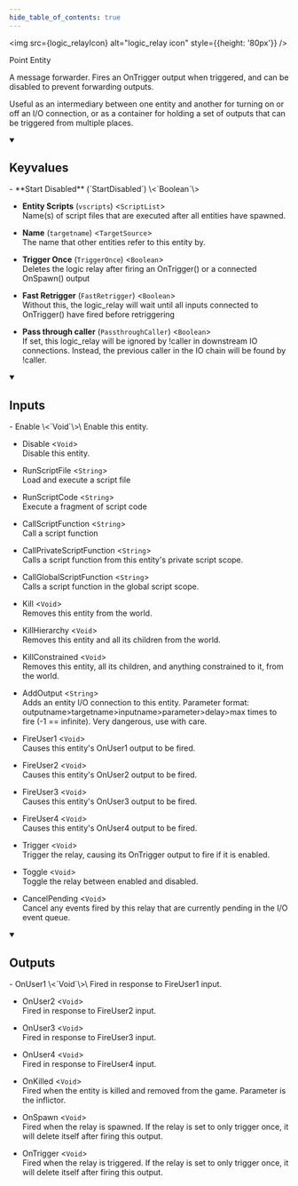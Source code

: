 ```yaml
---
hide_table_of_contents: true
---
```


<!---
!!!!!!
THIS PAGE IS AUTOGENERATED FROM GAME FGD DEFINITIONS!
DO NOT EDIT MANUALLY!
!!!!!!

In order to make edits, you can make an annotation file in /fgd_dump_overrides
-->



<img src={logic_relayIcon} alt="logic_relay icon" style={{height: '80px'}} />

Point Entity

A message forwarder. Fires an OnTrigger output when triggered, and can be disabled to prevent forwarding outputs.

Useful as an intermediary between one entity and another for turning on or off an I/O connection, or as a container for holding a set of outputs that can be triggered from multiple places.

<details open>
<summary><h2>Keyvalues</h2></summary>
- **Start Disabled** (`StartDisabled`) \<`Boolean`\>

- **Entity Scripts** (`vscripts`) \<`ScriptList`\>\
Name(s) of script files that are executed after all entities have spawned.

- **Name** (`targetname`) \<`TargetSource`\>\
The name that other entities refer to this entity by.

- **Trigger Once** (`TriggerOnce`) \<`Boolean`\>\
Deletes the logic relay after firing an OnTrigger() or a connected OnSpawn() output

- **Fast Retrigger** (`FastRetrigger`) \<`Boolean`\>\
Without this, the logic_relay will wait until all inputs connected to OnTrigger() have fired before retriggering

- **Pass through caller** (`PassthroughCaller`) \<`Boolean`\>\
If set, this logic_relay will be ignored by !caller in downstream IO connections. Instead, the previous caller in the IO chain will be found by !caller.


 </details>
<details open>
<summary><h2>Inputs</h2></summary>
- Enable \<`Void`\>\
Enable this entity.

- Disable \<`Void`\>\
Disable this entity.

- RunScriptFile \<`String`\>\
Load and execute a script file

- RunScriptCode \<`String`\>\
Execute a fragment of script code

- CallScriptFunction \<`String`\>\
Call a script function

- CallPrivateScriptFunction \<`String`\>\
Calls a script function from this entity's private script scope.

- CallGlobalScriptFunction \<`String`\>\
Calls a script function in the global script scope.

- Kill \<`Void`\>\
Removes this entity from the world.

- KillHierarchy \<`Void`\>\
Removes this entity and all its children from the world.

- KillConstrained \<`Void`\>\
Removes this entity, all its children, and anything constrained to it, from the world.

- AddOutput \<`String`\>\
Adds an entity I/O connection to this entity. Parameter format: outputname&gt;targetname>inputname&gt;parameter&gt;delay&gt;max times to fire (-1 == infinite). Very dangerous, use with care.

- FireUser1 \<`Void`\>\
Causes this entity's OnUser1 output to be fired.

- FireUser2 \<`Void`\>\
Causes this entity's OnUser2 output to be fired.

- FireUser3 \<`Void`\>\
Causes this entity's OnUser3 output to be fired.

- FireUser4 \<`Void`\>\
Causes this entity's OnUser4 output to be fired.

- Trigger \<`Void`\>\
Trigger the relay, causing its OnTrigger output to fire if it is enabled.

- Toggle \<`Void`\>\
Toggle the relay between enabled and disabled.

- CancelPending \<`Void`\>\
Cancel any events fired by this relay that are currently pending in the I/O event queue.


 </details>
<details open>
<summary><h2>Outputs</h2></summary>
- OnUser1 \<`Void`\>\
Fired in response to FireUser1 input.

- OnUser2 \<`Void`\>\
Fired in response to FireUser2 input.

- OnUser3 \<`Void`\>\
Fired in response to FireUser3 input.

- OnUser4 \<`Void`\>\
Fired in response to FireUser4 input.

- OnKilled \<`Void`\>\
Fired when the entity is killed and removed from the game. Parameter is the inflictor.

- OnSpawn \<`Void`\>\
Fired when the relay is spawned. If the relay is set to only trigger once, it will delete itself after firing this output.

- OnTrigger \<`Void`\>\
Fired when the relay is triggered. If the relay is set to only trigger once, it will delete itself after firing this output.


 </details>
